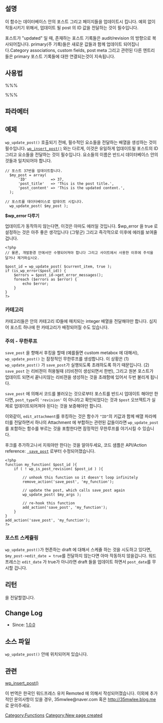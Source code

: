 {{Languages|
{{en|Function_Reference/wp_update_post}}
{{ja|関数リファレンス/wp update post}}
{{tr|Fonksiyon Listesi/wp update post}}
{{ko|함수 레퍼런스/wp_update_post}}
}}
==설명==

이 함수는 데이터베이스 안의 포스트 그리고 페이지들을 업데이트시 킵니다. 예외 없이 작동시키기 위해서, 업데이트 될 post 의 ID 값을 전달하는 것이 필수입니다.

포스트가 "updated" 일 때, 존재하는 포스트 기록들은 audit/revision 의 방향으로 복사되어집니다. primary(주 기록)들은 새로운 값들과 함께 업데이트 되어집니다.Category associations, custom fields, post meta 그리고 관련된 다른 엔트리들은 primary 포스트 기록들에 대한 연결되는것이 지속됩니다.

==사용법==
%%% <?php wp_update_post( $post, $wp_error ); ?> %%%

==파라메터==
{{Parameter|$post|array/object|포스트를 구성하는 각 요소들을 대표하는 array 혹은 object. 이러한 요소들과 데이터베이스 내부의 <tt>[[Database_Description#Table:_wp_posts | wp_posts]]</tt> 테이블안의 column 들의 이름들 사이에 1대1 연결관계가 있습니다.

ID 필드를 벗어나는 것은 제한적이게 필수는 아닙니다. 그러나 ID가 없는것은, 일부 활용가능한 함수들 안에서만 사용됩니다.|optional|An empty array}}

{{Parameter|$wp_error|Boolean|Boolean 은 실패에서 리턴되어지는 것을 컨트롤하기 위해서 전달되어집니다. 기본 셋팅 (<tt>false</tt>) 는 포스트가 업데이트하는 것을 실패한다면 <tt>0</tt>을 리턴시킬 것 입니다. 그러나, 이 값이 <tt>true</tt> 값으로 셋팅되어진다면, 이것은 <tt>[[Class_Reference/WP_Error | WP_Error]]</tt> 와 함께 리턴될 것입니다. |optional|<tt>false</tt>}}

==예제==

<tt>wp_update_post()</tt>  호출되기 전에, 필수적인 요소들을 전달하는 배열을 생성하는 것이 필수입니다.
<tt>[[Function Reference/wp insert post|wp_insert_post()]]</tt> 와는 다르게, 이것은 유일하게 업데이트될 포스트의 ID 그리고 요소들을 전달하는 것이 필수입니다. 요소들의 이름은 반드시 데이터베이스 안의 것들과 일치되어야 합니다.

<pre>
// 포스트 37번을 업데이트합니다.
  $my_post = array(
      'ID'           => 37,
      'post_title'   => 'This is the post title.',
      'post_content' => 'This is the updated content.',
  );

// 포스트를 데이터베이스로 업데이트 시킵니다.
  wp_update_post( $my_post );
</pre>

<strong>$wp_error  다루기</strong>

업데이트가 동작하지 않는다면, 이것은 아마도 에러일 것입니다. $wp_error 을 true 로 설정하는 것은 아주 좋은 생각입니다 (그렇군) 그리고 즉각적으로 이후에 에러를 보여줄 겁니다.
<pre>
<?php
// 물론, 개발환경 안에서만 수행되어져야 합니다 그리고 사이트에서 사용한 이후에 주석을 달거나 제거하십시오.

$post_id = wp_update_post( $current_item, true );						  
if (is_wp_error($post_id)) {
	$errors = $post_id->get_error_messages();
	foreach ($errors as $error) {
		echo $error;
	}
}
?>
</pre>


===카테고리===
카테고리들은 안의 카테고리 ID들에 매치되는 integer 배열을 전달해야만 합니다. 심지어 포스트 하나에 한 카테고리가 배정되어질 수도 있습니다.

===주의 - 무한루프===
<tt>save_post</tt> 을 향해서 후킹을 할때 (예를들면 custom metabox 에 대해서), <tt>wp_update_post()</tt> 는 잠정적인 무한루프를 생성합니다. 이 상황은 (1) <tt>wp_update_post()</tt> 가 <tt>save_post</tt>가 실행되도록 초래하도록 하기 때문입니다. (2) <tt>save_post</tt> 는 리비젼이 허용될때 (리비젼이 생성되면서 한번), 그리고 원본 포스트가 업데이트 되면서 끝나지않는 리비젼을 생성하는 것을 초래함에 있어서 두번 불리게 됩니다.

<tt>save_post</tt> 에 의해서 코드를 불러오는 것으로부터 포스트를 반드시 업데이트 해야만 한다면, <tt>post_type</tt>이 <tt>'revision'</tt> 이 아니라고 확인되었다는 것과 <tt>$post</tt> 오브젝트가 실제로 업데이트되어져야 된다는 것을 보증해야만 합니다.

이와같이, <tt>edit_attachment</tt>를 후킹하는 것은 함수가 <tt>"ID"</tt>의 키값과 함께 배열 파라메터를 전달하면서 하나의 Attachment 에 부합하는 관련된 값들이라면 <tt>wp_update_post</tt>를 포함하는 함수를 부르는 것을 포함한다면 잠정적인 무한루프를 야기시킬 수 있습니다.

후크를 추가하고나서 지워야만 한다는 것을 알아두세요, 코드 샘플은 API/Action reference: <tt>[[Plugin_API/Action_Reference/save_post | save_post]]</tt> 로부터 수정되어졌습니다.
<pre>
<?php
function my_function( $post_id ){
	if ( ! wp_is_post_revision( $post_id ) ){
	
		// unhook this function so it doesn't loop infinitely
		remove_action('save_post', 'my_function');
	
		// update the post, which calls save_post again
		wp_update_post( $my_args );

		// re-hook this function
		add_action('save_post', 'my_function');
	}
}
add_action('save_post', 'my_function');
?>
</pre>

===포스트 스케쥴링===

<tt>wp_update_post()</tt>가 현존하는 draft 에 대해서 스케쥴 하는 것을 시도하고 있다면, <tt>$my_post->edit_date = true</tt>를 전달하지 않는다면 아마 작동하지 않을겁니다. 워드프레스는 <tt>edit_date</tt> 가 true가 아니라면 draft 들을 업데이트 하면서  <tt>post_date</tt>를 무시할 겁니다.

==리턴==
{{Return||integer|데이터베이스 안에서 성공적으로 업데이트 되어진 포스트가 있다면, post의 ID가 리턴됩니다. 만약 실패한다면 <tt>0</tt>}}을 전달할껍니다.

==Change Log==
* Since: [[Version 1.0|1.0.0]]

== 소스 파일 ==
<tt>wp_update_post()</tt>  {{Trac|wp-includes/post.php}} 안에 위치되어져 있습니다.

==관련==
[[Function Reference/wp insert post|wp_insert_post()]]

{{Tag Footer}}
{{Copyedit}}

[[Category:Functions]]
[[Category:New page created]]

이 번역은 한국인 워드프레스 유저 Remoted 에 의해서 작성되어졌습니다. 이외에 추가적인 문의사항이 있을 경우, 35mwlee@naver.com 혹은 http://35mwlee.blog.me 로 문의주세요.